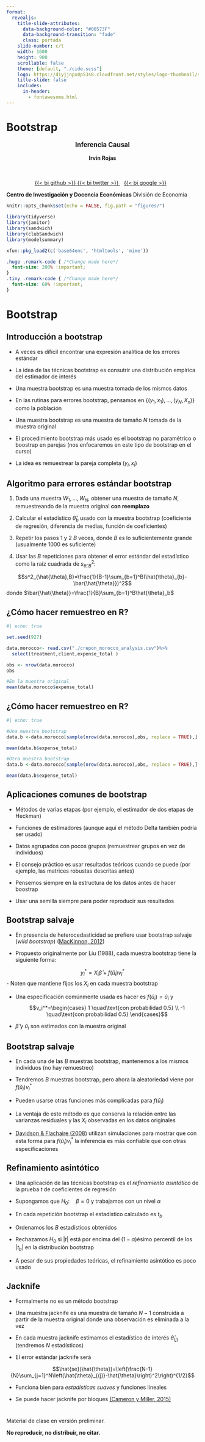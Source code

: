 ```yaml
---
format:
  revealjs:
    title-slide-attributes:
      data-background-color: "#00573F"
      data-background-transition: "fade"
      class: portada
    slide-number: c/t
    width: 1600
    height: 900
    scrollable: false
    theme: [default, "./cide.scss"]
    logo: https://d1yjjnpx0p53s8.cloudfront.net/styles/logo-thumbnail/s3/122010/logo_cide_verde.png?itok=NUstTkpt
    title-slide: false
    includes:
      in-header:
        - fontawesome.html
---
```




# Bootstrap {.portada}

<div style="text-align: center; font-size: 1.2em; font-weight: bold;">
  Inferencia Causal
</div>

<div style="text-align: center; margin-top: 1em;">
  <strong>Irvin Rojas</strong>  
  <br>
  <a href="https://rojasirvin.com" style="color: #ffffff;">rojasirvin.com</a>
</div>


<div style="text-align: center; margin-top: 1em;">
  <a href="https://github.com/rojasirvin" target="_blank" style="margin-right: 0 10px;">
    {{< bi github >}}
  </a>
  <a href="https://twitter.com/RojasIrvin" target="_blank" style="margin-right: 0 10px;">
    {{< bi twitter >}}
  </a>
  <a href="https://scholar.google.com/citations?user=FUwdSTMAAAAJ&hl=en" style="margin: 0 10px;">
    {{< bi google >}}
  </a>
</div>

**Centro de Investigación y Docencia Económicas**
División de Economía

```r
knitr::opts_chunk$set(echo = FALSE, fig.path = "figures/")

library(tidyverse)
library(janitor)
library(sandwich)
library(clubSandwich)
library(modelsummary)

xfun::pkg_load2(c('base64enc', 'htmltools', 'mime'))
```

```css
.huge .remark-code { /*Change made here*/
  font-size: 200% !important;
}
.tiny .remark-code { /*Change made here*/
  font-size: 60% !important;
}
```



# Bootstrap {.inverse .center .middle}


## Introducción a bootstrap

- A veces es difícil encontrar una expresión analítica de los errores estándar

- La idea de las técnicas bootstrap es consutrir una distribución empírica del estimador de interés

- Una muestra bootstrap es una muestra tomada de los mismos datos


- En las rutinas para errores bootstrap, pensamos en $\{(y_1,x_1),\ldots,(y_N,X_n)\}$ como la población

- Una muestra bootstrap es una muestra de tamaño $N$ tomada de la muestra original


- El procedimiento bootstrap más usado es el bootstrap no paramétrico o boostrap en parejas (nos enfocaremos en este tipo de bootstrap en el curso)

- La idea es remuestrear la pareja completa $(y_i,x_i)$

## Algoritmo para errores estándar bootstrap

1. Dada una muestra $W_1,\ldots,W_N$, obtener una muestra de tamaño $N$, remuestreando de la muestra original **con reemplazo**

1. Calcular el estadístico $\hat{\theta}_b$ usado con la muestra bootstrap (coeficiente de regresión, diferencia de medias, función de coeficientes)

1. Repetir los pasos 1 y 2 $B$ veces, donde $B$ es lo suficientemente grande (usualmente 1000 es suficiente)

1. Usar las $B$ repeticiones para obtener el error estándar del estadístico como la raíz cuadrada de $s^2_{\hat{\theta},B}$:

$$s^2_{\hat{\theta},B}=\frac{1}{B-1}\sum_{b=1}^B(\hat{\theta}_{b}-\bar{\hat{\theta}})^2$$
donde $\bar{\hat{\theta}}=\frac{1}{B}\sum_{b=1}^B\hat{\theta}_b$


## ¿Cómo hacer remuestreo en R?

```r
#| echo: true

set.seed(927)

data.morocco<- read.csv("./crepon_morocco_analysis.csv")%>%
  select(treatment,client,expense_total )

obs <- nrow(data.morocco)
obs

#En la muestra original
mean(data.morocco$expense_total)
```


## ¿Cómo hacer remuestreo en R?

```r
#| echo: true

#Una muestra bootstrap
data.b <-data.morocco[sample(nrow(data.morocco),obs, replace = TRUE),]

mean(data.b$expense_total)

#Otra muestra bootstrap
data.b <-data.morocco[sample(nrow(data.morocco),obs, replace = TRUE),]

mean(data.b$expense_total)
```





## Aplicaciones comunes de bootstrap

- Métodos de varias etapas (por ejemplo, el estimador de dos etapas de Heckman)

- Funciones de estimadores (aunque aquí el método Delta también podría ser usado)

- Datos agrupados con pocos grupos (remuestrear grupos en vez de individuos)

- El consejo práctico es usar resultados teóricos cuando se puede (por ejemplo, las matrices robustas descritas antes)

- Pensemos siempre en la estructura de los datos antes de hacer boostrap

- Usar una semilla siempre para poder reproducir sus resultados



## Bootstrap salvaje

- En presencia de heterocedasticidad se prefiere usar bootstrap salvaje (*wild bootstrap*) ([MacKinnon, 2012](https://link.springer.com/chapter/10.1007%2F978-1-4614-1653-1_17#enumeration))

- Propuesto originalmente por Liu (1988), cada muestra bootstrap tiene la siguiente forma:

$$y_i^*=X_i\hat{\beta}+f(\hat{u}_i)v_i^*$$
- Noten que mantiene fijos los $X_i$ en cada muestra bootstrap


- Una especificación comúnmente usada es hacer es $f(\hat{u}_i)=\hat{u}_i$ y 
$$v_i^*=\begin{cases} 1 \quad\text{con probabilidad 0.5} \\ -1 \quad\text{con probabilidad 0.5} \end{cases}$$

- $\hat{\beta}$ y $\hat{u}_i$ son estimados con la muestra original

## Bootstrap salvaje

- En cada una de las $B$ muestras bootstrap, mantenemos a los mismos individuos (no hay remuestreo)

- Tendremos $B$ muestras bootstrap, pero ahora la aleatoriedad viene por $f(\hat{u}_i)v_i^*$

- Pueden usarse otras funciones más complicadas para $f(\hat{u}_i)$

- La ventaja de este método es que conserva la relación entre las varianzas residuales y las $X_i$ observadas en los datos originales

- [Davidson & Flachaire (2008)](https://www.sciencedirect.com/science/article/pii/S0304407608000833) utilizan simulaciones para mostrar que con esta forma para $f(\hat{u}_i)v_i^*$ la inferencia es más confiable que con otras especificaciones



## Refinamiento asintótico

- Una aplicación de las técnicas bootstrap es el *refinamiento asintótico* de la prueba $t$ de coeficientes de regresión

- Supongamos que $H_0:\quad \beta=0$ y trabajamos con un nivel $\alpha$ 

- En cada repetición bootstrap el estadístico calculado es $t_b$

- Ordenamos los $B$ estadísticos obtenidos

- Rechazamos $H_0$ si $|t|$ está por encima del $(1-\alpha)$ésimo percentil de los $|t_b|$ en la distribución bootstrap

- A pesar de sus propiedades teóricas, el refinamiento asintótico es poco usado


## Jacknife

- Formalmente no es un método bootstrap

- Una muestra jacknife es una muestra de tamaño $N-1$ construida a partir de la muestra original donde una observación es eliminada a la vez

- En cada muestra jacknife estimamos el estadístico de interés $\hat{\theta}_{(j)}$ (tendremos $N$ estadísticos)

- El error estándar jacknife será

$$\hat{se}(\hat{\theta})=\left(\frac{N-1}{N}\sum_{j=1}^N\left(\hat{\theta}_{(j)}-\hat{\theta}\right)^2\right)^{1/2}$$

- Funciona bien para *estadísticas suaves* y funciones lineales

- Se puede hacer jacknife por bloques [(Cameron y Miller, 2015)](http://jhr.uwpress.org/content/50/2/317.short?casa_token=LU3qZABduyQAAAAA:ULxVXC96LBZLgeri-TafnH4u4KH-N_FxSQ0Cx2gAED5k1yXSvCs1IgLo4sR-4zyM-Pq8yko57aL8)


#  {.inverse .center .middle}

Material de clase en versión preliminar.

**No reproducir, no distribuir, no citar.**


